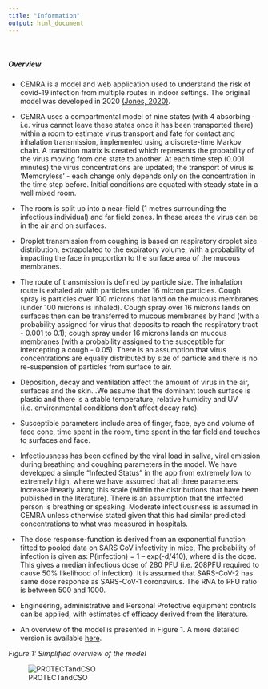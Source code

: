 ```yaml
---
title: "Information"
output: html_document
---
```

<br>

##### **Overview**

* CEMRA is a model and web application used to understand the risk of covid-19 infection from multiple routes in indoor settings. The original model was developed in 2020 [(Jones, 2020)](https://www.ncbi.nlm.nih.gov/research/coronavirus/publication/32643585).

* CEMRA uses a compartmental model of nine states (with 4 absorbing - i.e. virus cannot leave these states once it has been transported there) within a room to estimate virus transport and fate for contact and inhalation transmission, implemented using a discrete-time Markov chain. A transition matrix is created which represents the probability of the virus moving from one state to another. At each time step (0.001 minutes) the virus concentrations are updated; the transport of virus is ‘Memoryless’ - each change only depends only on the concentration in the time step before. Initial conditions are equated with steady state in a well mixed room. 

* The room is split up into a near-field (1 metres surrounding the infectious individual) and far field zones. In these areas the virus can be in the air and on surfaces.  

* Droplet transmission from coughing is based on respiratory droplet size distribution, extrapolated to the expiratory volume, with a probability of impacting the face in proportion to the surface area of the mucous membranes.

* The route of transmission is defined by particle size. The inhalation route is exhaled air with particles under 16 micron particles. Cough spray is particles over 100 microns that land on the mucous membranes (under 100 microns is inhaled). Cough spray over 16 microns lands on surfaces then can be transferred to mucous membranes by hand (with a probability assigned for virus that deposits to reach the respiratory tract - 0.001 to 0.1); cough spray under 16 microns lands on mucous membranes (with a probability assigned to the susceptible for intercepting a cough - 0.05). There is an assumption that virus concentrations are equally distributed by size of particle and there is no re-suspension of particles from surface to air.

* Deposition, decay and ventilation affect the amount of virus in the air, surfaces and the skin. .We assume that the dominant touch surface is plastic and there is a stable temperature, relative humidity and UV (i.e. environmental conditions don't affect decay rate). 

* Susceptible parameters include area of finger, face, eye and volume of face cone, time spent in the room, time spent in the far field and touches to surfaces and face. 

* Infectiousness has been defined by the viral load in saliva, viral emission during breathing and coughing parameters in the model. We have developed a simple “Infected Status” in the app from extremely low to extremely high, where we have assumed that all three parameters increase linearly along this scale (within the distributions that have been published in the literature). There is an assumption that the infected person is breathing or speaking. Moderate infectiousness is assumed in CEMRA unless otherwise stated given that this had similar predicted concentrations to what was measured in hospitals.

* The dose response-function is derived from an exponential function fitted to pooled data on SARS CoV infectivity in mice, The probability of infection is given as: P(infection) = 1 – exp(-d/410), where d is the dose. This gives a median infectious dose of 280 PFU (i.e. 208PFU required to cause 50% likelihood of infection). It is assumed that SARS-CoV-2 has same dose response as SARS-CoV-1 coronavirus. The RNA to PFU ratio is between 500 and 1000. 

* Engineering, administrative and Personal Protective equipment controls can be applied, with estimates of efficacy derived from the literature. 

* An overview of the model is presented in Figure 1. A more detailed version is available [here](https://iomworld.box.com/s/f0ubyg6uilc08qdpgw1hk4bddhg83dc7).


*Figure 1: Simplified overview of the model*

![PROTECTandCSO](modeloverview2.png)
